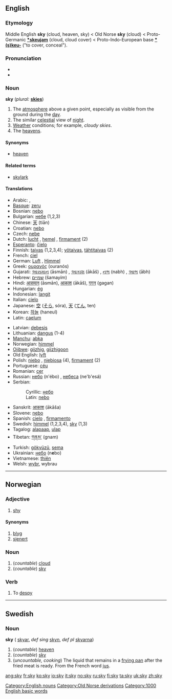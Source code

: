 ==English==
[[Category:English nouns]]
===Etymology===
Middle English '''sky''' (cloud, heaven, sky) < Old Norse '''sky''' (cloud) < Proto-Germanic '''[[*skeujam]]''' (cloud, cloud cover) < Proto-Indo-European base '''[[*(s)keu-]]''' ("to cover, conceal").

===Pronunciation===
*{{IPA|/skaɪ/}}
*{{SAMPA|/skaI/}}

===Noun===
'''sky''' (''plural:'' '''[[skies]]''')

# The [[atmosphere]] above a given point, especially as visible from the ground during the [[day]].
# The similar [[celestial]] view of [[night]].
# [[Weather]] conditions; for example, ''cloudy skies''.
# The [[heavens]].

====Synonyms====
*[[heaven]]

====Related terms====
*[[skylark]]

====Translations====
{{top}}
*Arabic: {{ARchar|[[سماء|سَمَاء]]}} {{IPAchar|(sámaː’)}} {{f}}, {{ARchar|[[سموات|سَمَوَات]]}} {{IPAchar|(samawáːt)}} {{p}}
*[[Basque]]: [[zeru]]
*Bosnian: [[nebo#Bosnian|nebo]] {{n}}
*Bulgarian: [[небе]] {{n}} (1,2,3)
*Chinese: [[天]] (tiān)
*Croatian: [[nebo#Croatian|nebo]] {{n}}
*Czech: [[nebe]]  {{n}}
*Dutch: [[lucht]] {{m}}, [[hemel]] {{m}}, [[firmament]] {{n}} (2)
*[[Esperanto]]: [[ĉielo]]
*Finnish: [[taivas]] (1,2,3,4); [[yötaivas]], [[tähtitaivas]] (2)
*French: [[ciel]] {{m}}
*German: [[Luft]] {{f}}, [[Himmel]] {{m}}
*Greek: [[ουρανός]] (ouranós) {{m}}
*Gujarati: [[આસમાન]] (āsmān) {{n}}, [[આકાશ]] (ākāš) {{n}}, [[નભ]] (nabh) {{n}}, [[આભ]] (ābh) {{n}}
*Hebrew: [[שמיים]] (šamayím) {{f}}
*Hindi: [[आसमान]] (āsmān), [[आकाश]] (ākāš), [[गगन]] (gagan)
*Hungarian: [[ég]]
*Indonesian: [[langit]]
*Italian: [[cielo]] {{m}}
*Japanese: [[空]] ([[そら]], sóra), [[天]] ([[てん]], ten)
*Korean: [[하늘]] (haneul)
*Latin: [[caelum]] {{n}}
{{mid}}
*Latvian: [[debesis]]
*Lithuanian: [[dangus]] {{m}} (1-4)
*[[Manchu]]: [[abka]]
*Norwegian: [[himmel]] {{m}}
*[[Ojibwe]]: [[giizhig]], [[giizhigoon]] {{p}}
*Old English: [[lyft]]
*Polish: [[niebo]] {{m}}, [[niebiosa]] {{p}} (4), [[firmament]] {{m}} (2)
*Portuguese: [[céu]] {{m}}
*Romanian: [[cer]] {{n}}
*Russian: [[небо]] (n'ébo) {{n}}, [[небо|небеса]] (ne'b'esá) {{p}}
*Serbian:
*:Cyrillic: [[небо#Serbian|небо]] {{n}}
*:Latin: [[nebo#Serbian|nebo]] {{n}}
*Sanskrit: [[आकाश]] (ākāša) {{m}}
*Slovene: [[nebo]] {{n}}
*Spanish: [[cielo]] {{m}}, [[firmamento]] {{m}}
*Swedish: [[himmel]] {{c}} (1,2,3,4), [[sky#Swedish|sky]] {{c}} (1,3)
*Tagalog: [[alapaap]], [[ulap]] 
*Tibetan: [[གནམ་]] (gnam)
*Turkish: [[gökyüzü]], [[sema]] 
*Ukrainian: [[небо#Ukrainian|небо]] (n'''e'''bo) {{n}}
*Vietnamese: [[thiên]]
*Welsh: [[wybr]], wybrau
{{bottom}}

----

==Norwegian==
===Adjective===
{{no-adj-3}}
#[[shy]]
====Synonyms====
#[[blyg]]
#[[sjenert]]
===Noun===
{{no-noun-m1|sky}}
#(''countable'') [[cloud]]
#(''countable'') [[#English|sky]]
===Verb===
{{no-verb-4|sky}}
#To [[despy]]

----
==Swedish==
===Noun===
'''sky''' {{c}} ({{p}} [[skyar]], ''def sing'' [[skyn]], ''def pl'' [[skyarna]])

#(''countable'') [[heaven]]
#(''countable'') [[sky#English|sky]]
#(''uncountable, cooking'') The liquid that remains in a [[frying pan]] after the fried meat is ready. From the French word [[jus]].

[[Category:Old Norse derivations]]
[[Category:1000 English basic words]]

[[ang:sky]]
[[fr:sky]]
[[ko:sky]]
[[io:sky]]
[[it:sky]]
[[no:sky]]
[[ru:sky]]
[[fi:sky]]
[[ta:sky]]
[[uk:sky]]
[[zh:sky]]